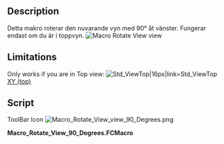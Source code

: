 <languages/>
{{Macro/sv
|Name=Rotate View by 90°
|Icon=Macro Rotate View view 90 Degrees.png
|Translate=Rotera vyn med 90°
|Description=This macro rotates the current view by 90° to the left. Only works if you are in Top view
|Author=Yorik
|Version=01.00
|Date=2010-11-17
|FCVersion=All
|Download=[https://www.freecad.org/wiki/images/a/a0/Macro_Rotate_View_view_90_Degrees.png Macro_Rotate_View_view_90_Degrees]
|SeeAlso=[[Macro_Rotate_ViewAxonometric/sv|Macro_Rotate_ViewAxonometric]] [[File:Macro_Rotate_View_with_Z_pointing_upwards_.png|24px]] [[File:Macro_Rotate_View_with_Y_pointing_upwards_.png|24px]]<br />[[Macro Rotate View Free/sv|Macro Rotate View Free]]
}}

==Description==

<div class="mw-translate-fuzzy">
Detta makro roterar den nuvarande vyn med 90° åt vänster. Fungerar endast om du är i toppvyn.
[[File:Macro_Rotate_View_view_90_Degrees.png|Macro Rotate View view]]
</div>

==Limitations==

Only works if you are in Top view: [[Image:View-top.svg|Std_ViewTop|16px|link=Std_ViewTop]] [[Std_ViewTop|XY (top)]]

==Script==

ToolBar Icon [[Image:Macro Rotate View view 90 Degrees.png]]

'''Macro_Rotate_View_90_Degrees.FCMacro'''

{{MacroCode|code=
import math
from pivy import coin
cam = Gui.ActiveDocument.ActiveView.getCameraNode()
rot = coin.SbRotation()
rot.setValue(coin.SbVec3f(0,0,1),math.pi/2)
nrot = cam.orientation.getValue() * rot
cam.orientation = nrot
}}


{{clear}}